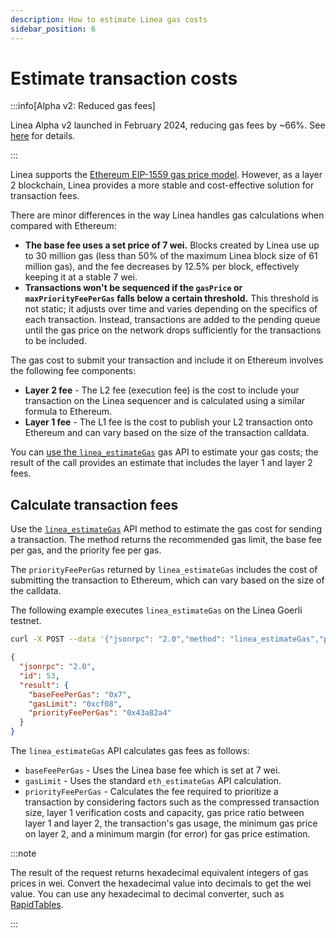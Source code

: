 ```yaml
---
description: How to estimate Linea gas costs
sidebar_position: 6
---
```



# Estimate transaction costs

:::info[Alpha v2: Reduced gas fees]

Linea Alpha v2 launched in February 2024, reducing gas fees by ~66%. See
[here](../use-mainnet/gas-on-linea.mdx##alpha-v2-and-minimizing-gas-fees) for details.

:::

Linea supports the [Ethereum EIP-1559 gas price model](https://ethereum.org/developers/docs/gas). However, as a
layer 2 blockchain, Linea provides a more stable and cost-effective solution for transaction fees.

There are minor differences in the way Linea handles gas calculations when compared with Ethereum:

- **The base fee uses a set price of 7 wei.** Blocks created by Linea use up to 30 million gas
    (less than 50% of the maximum Linea block size of 61 million gas), and the fee decreases by 12.5% per block, effectively
    keeping it at a stable 7 wei.
- **Transactions won't be sequenced if the `gasPrice` or `maxPriorityFeePerGas` falls below a certain threshold.** This threshold
    is not static; it adjusts over time and varies depending on the specifics of each transaction. Instead, transactions
    are added to the pending queue until the gas price on the network drops sufficiently for the transactions to be included.

The gas cost to submit your transaction and include it on Ethereum involves the following fee components:

- **Layer 2 fee** - The L2 fee (execution fee) is the cost to include your transaction on the Linea sequencer and is calculated
    using a similar formula to Ethereum. 
- **Layer 1 fee** - The L1 fee is the cost to publish your L2 transaction onto Ethereum and can vary based on the size
    of the transaction calldata.

You can [use the `linea_estimateGas`](../reference/api/linea-estimategas.mdx) gas API to estimate your gas costs; the result of the
call provides an estimate that includes the layer 1 and layer 2 fees.

## Calculate transaction fees

Use the [`linea_estimateGas`](../reference/api/linea-estimategas.mdx) API method to estimate the gas cost for sending a
transaction. The method returns the recommended gas limit, the base fee per gas, and the priority fee per gas.

The `priorityFeePerGas` returned by `linea_estimateGas` includes the cost of submitting the transaction to
Ethereum, which can vary based on the size of the calldata.

The following example executes `linea_estimateGas` on the Linea Goerli testnet.

<Tabs className="my-tabs">
  <TabItem value="curl" label="curl" default>

```bash
curl -X POST --data '{"jsonrpc": "2.0","method": "linea_estimateGas","params": [{"from": "0xFE3B557E8Fb62b89F4916B721be55cEb828dBd73","value": "0x1","gasPrice":"0x100000000","gas":"0x21000"}],"id": 53}' https://rpc.goerli.linea.build
```

</TabItem>
<TabItem value="result" label="Result">

```json
{
  "jsonrpc": "2.0",
  "id": 53,
  "result": {
    "baseFeePerGas": "0x7",
    "gasLimit": "0xcf08",
    "priorityFeePerGas": "0x43a82a4"
  }
}
```

  </TabItem>
</Tabs>

The `linea_estimateGas` API calculates gas fees as follows:

- `baseFeePerGas` - Uses the Linea base fee which is set at 7 wei.
- `gasLimit` - Uses the standard `eth_estimateGas` API calculation.
- `priorityFeePerGas` - Calculates the fee required to prioritize a transaction by considering factors such as the
    compressed transaction size, layer 1 verification costs and capacity, gas price ratio between layer 1 and
    layer 2, the transaction's gas usage, the minimum gas price on layer 2, and a minimum
    margin (for error) for gas price estimation.

:::note

The result of the request returns hexadecimal equivalent integers of gas prices in wei. Convert the hexadecimal value into
decimals to get the wei value. You can use any hexadecimal to decimal converter, such as
[RapidTables](https://www.rapidtables.com/convert/number/hex-to-decimal.html).

:::